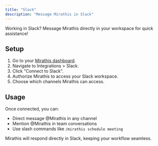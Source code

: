 ```yaml
---
title: "Slack"
description: "Message Mirathis in Slack"
---
```


<Info>
Working in Slack? Message Mirathis directly in your workspace for quick assistance!
</Info>

## Setup

1. Go to your [Mirathis dashboard](https://mirathis.app).
2. Navigate to Integrations > Slack.
3. Click "Connect to Slack".
4. Authorize Mirathis to access your Slack workspace.
5. Choose which channels Mirathis can access.

## Usage

Once connected, you can:
- Direct message @Mirathis in any channel
- Mention @Mirathis in team conversations
- Use slash commands like `/mirathis schedule meeting`

Mirathis will respond directly in Slack, keeping your workflow seamless.